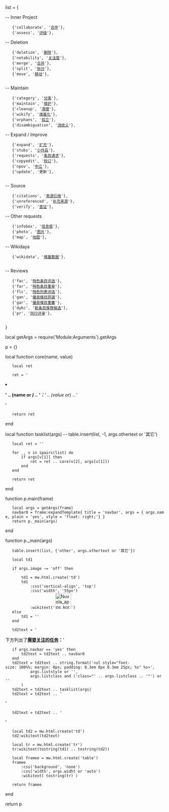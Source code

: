 list = {
	
-- Inner Project
	{'collaborate', '[[WP:协作计划|合作]]'},
	{'assess', '[[Wikipedia:条目质量评级标准|评级]]'},

-- Deletion	
	{'deletion', '[[WP:删除|删除]]'},
	{'notability', '[[Wikipedia:关注度|关注度]]'},
	{'merge', '[[Wikipedia:合并和移动页面|合并]]'},
	{'split', '[[WP:拆分|拆分]]'},
	{'move', '[[WP:移动请求|移动]]'},
	
-- Maintain	
	{'category', '[[Wikipedia:頁面分類|分类]]'},
	{'maintain', '[[Wikipedia:維基百科維護|维护]]'},
	{'cleanup', '[[Wikipedia:清理|清理]]'},
	{'wikify', '[[Wikipedia:维基化|维基化]]'},
	{'orphans', '[[Wikipedia:孤立页面|孤立]]'},
	{'disambiguation', '[[WP:消歧义|消歧义]]'},

-- Expand / Improve	
	{'expand', '[[Wikipedia:更优秀条目写作指南|扩充]]'},
	{'stubs', '[[Wikipedia:小作品|小作品]]'},
	{'requests', '[[Wikipedia:条目请求|条目请求]]'},
	{'copyedit', '[[Wikipedia:如何審核校對|校订]]'},
	{'npov', '[[Wikipedia:中立的观点|中立]]'},
	{'update', '更新'},
	
-- Source	
	{'citations', '[[Wikipedia:列明来源|来源引用]]'},
	{'unreferenced', '[[:Category:缺少来源的条目|补充来源]]'},
	{'verify', '[[Wikipedia:可供查證|查证]]'},

-- Other requests
	{'infobox', '[[Wikipedia:格式手册/信息框|信息框]]'},
	{'photo', '[[Wikipedia:图片请求|图片]]'},
	{'map', '[[Wikipedia:地图专题|地图]]'},

-- Wikidaya
	{'wikidata', '[[Wikipedia:维基数据|维基数据]]'},
	
-- Reviews	
	{'fac', '[[Wikipedia:特色条目评选|特色条目评选]]'},
	{'far', '[[WP:特色条目重审|特色条目重审]]'},
	{'flc', '[[Wikipedia:特色列表评选|特色列表评选]]'},
	{'gan', '[[Wikipedia:優良條目評選|優良條目評選]]'},
	{'gar', '[[Wikipedia:優良條目重審|優良條目重審]]'},
	{'dykc', '[[Wikipedia:新条目推荐/候选|新条目推荐候选]]'},
	{'pr', '[[Wikipedia:同行评审|同行评审]]'},
	
}

local getArgs = require('Module:Arguments').getArgs

p = {}

local function core(name, value)
	local ret
	
	ret = '<li><b>' .. (name or '') .. '：</b>' .. (value or '') .. '</li>'
	
	return ret
end

local function tasklist(args)
--	table.insert(list, -1, args.othertext or '其它')
	local ret = ''
	
	for _, v in ipairs(list) do
		if args[v[1]] then
			ret = ret .. core(v[2], args[v[1]])	
		end
	end
	
	return ret
end

function p.main(frame)
	local args = getArgs(frame)
	navbar0 = frame:expandTemplate{ title = 'navbar', args = { args.name, plain = 'yes', style = 'float: right;'} }
	return p._main(args)
end

function p._main(args)
	table.insert(list, {'other', args.othertext or '其它'})
	
	local td1

	if args.image ~= 'off' then
			
		td1 = mw.html.create('td')
		td1
			:css('vertical-align', 'top')
			:css('width', '55px')
			:wikitext('[[File:Nuvola_apps_korganizer.svg|50px]]')
	else
		td1 = ''
	end
	
	td2text = '<div style="position: relative; left: 0px; margin-right: 0px; z-index: 15;">下方列出了<b>[[Wikipedia:社群首页/活跃任务|需要关注的任务]]：</b>'
	if args.navbar == 'yes' then
		td2text = td2text .. navbar0
	end
	td2text = td2text .. string.format('<ul style="font-size: 100%%; margin: 0px; padding: 0.3em 0px 0.3em 25px; %s" %s>',
			args.liststyle or '',
			args.listclass and ('class="' .. args.listclass .. '"') or ''
		)
	td2text = td2text .. tasklist(args)
	td2text = td2text .. '</ul>'
	td2text = td2text .. '</div>'	
	
	local td2 = mw.html.create('td')
	td2:wikitext(td2text)
	
	local tr = mw.html.create('tr')
	tr:wikitext(tostring(td1) .. tostring(td2))
		
	local framee = mw.html.create('table')
	framee
		:css('background', 'none')
		:css('width', args.widht or 'auto')
		:wikitext( tostring(tr) )
	
	return framee
end

return p